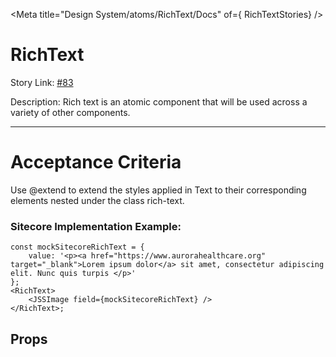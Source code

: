 
<Meta title="Design System/atoms/RichText/Docs" of={ RichTextStories} />

# RichText

Story Link: [#83]('https://github.com/ahc-digital/component-library/issues/83')

Description: Rich text is an atomic component that will be used across a variety of other components.

---
# Acceptance Criteria
Use @extend to extend the styles applied in Text to their corresponding elements nested under the class rich-text.

<Stories />

### Sitecore Implementation Example:

```tsx
const mockSitecoreRichText = {
    value: '<p><a href="https://www.aurorahealthcare.org" target="_blank">Lorem ipsum dolor</a> sit amet, consectetur adipiscing elit. Nunc quis turpis </p>'
};
<RichText>
    <JSSImage field={mockSitecoreRichText} />
</RichText>;
```

## Props
<Controls />
